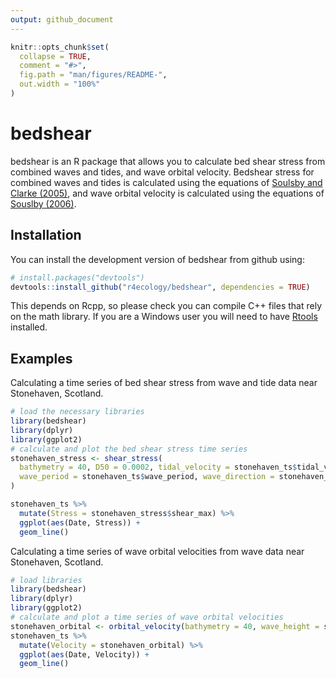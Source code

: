 ```yaml
---
output: github_document
---
```


<!-- README.md is generated from README.Rmd. Please edit that file -->

```r
knitr::opts_chunk$set(
  collapse = TRUE,
  comment = "#>",
  fig.path = "man/figures/README-",
  out.width = "100%"
)
```
# bedshear

bedshear is an R package that allows you to calculate bed shear stress from combined waves and tides, and wave orbital velocity. Bedshear stress for combined waves and tides is calculated using the equations of [Soulsby and Clarke (2005)](https://www.researchgate.net/publication/313248287_Bed_Shear-stresses_Under_Combined_Waves_and_Currents_on_Smooth_and_Rough_Beds), and wave orbital velocity is calculated using the equations of [Souslby (2006)](http://eprints.hrwallingford.co.uk/692/1/TR155.pdf).

## Installation

You can install the development version of bedshear from github using:


``` r
# install.packages("devtools")
devtools::install_github("r4ecology/bedshear", dependencies = TRUE)
```

This depends on Rcpp, so please check you can compile C++ files that rely on the math library. If you are a Windows user you will need to have [Rtools](https://cran.r-project.org/bin/windows/Rtools/) installed.

## Examples

Calculating a time series of bed shear stress from wave and tide data near Stonehaven, Scotland.

```r
# load the necessary libraries
library(bedshear)
library(dplyr)
library(ggplot2)
# calculate and plot the bed shear stress time series
stonehaven_stress <- shear_stress(
  bathymetry = 40, D50 = 0.0002, tidal_velocity = stonehaven_ts$tidal_velocity, tidal_direction = stonehaven_ts$tidal_direction, wave_height = stonehaven_ts$wave_height,
  wave_period = stonehaven_ts$wave_period, wave_direction = stonehaven_ts$wave_direction, switch = 0
)

stonehaven_ts %>%
  mutate(Stress = stonehaven_stress$shear_max) %>%
  ggplot(aes(Date, Stress)) +
  geom_line()
```



Calculating a time series of wave orbital velocities from wave data near Stonehaven, Scotland.

```r
# load libraries
library(bedshear)
library(dplyr)
library(ggplot2)
# calculate and plot a time series of wave orbital velocities
stonehaven_orbital <- orbital_velocity(bathymetry = 40, wave_height = stonehaven_ts$wave_height, wave_period = stonehaven_ts$wave_period, switch = 0)
stonehaven_ts %>%
  mutate(Velocity = stonehaven_orbital) %>%
  ggplot(aes(Date, Velocity)) +
  geom_line()
```


